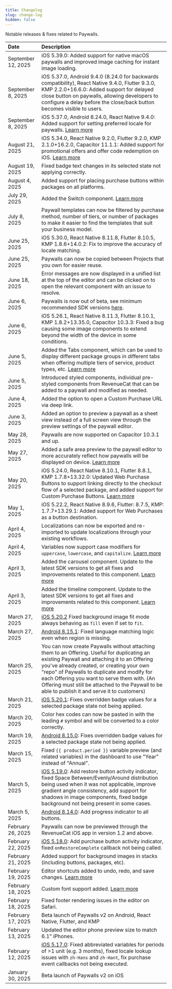 ```yaml
---
title: Changelog
slug: change-log
hidden: false
---
```


Notable releases & fixes related to Paywalls.

| Date | Description |
| :----------------- | :---------- |
| September 12, 2025 | iOS 5.39.0: Added support for native macOS paywalls and improved image caching for instant image loading. |
| September 8, 2025 | iOS 5.37.0, Android 9.4.0 (8.24.0 for backwards compatibility), React Native 9.4.0, Flutter 9.3.0, KMP 2.2.0+16.6.0: Added support for delayed close button on paywalls, allowing developers to configure a delay before the close/back button becomes visible to users. |
| September 8, 2025 | iOS 5.37.0, Android 8.24.0, React Native 9.4.0: Added support for setting preferred locale for paywalls. [Learn more](https://www.revenuecat.com/docs/tools/paywalls/displaying-paywalls#setting-preferred-locale) |
| August 21, 2025 | iOS 5.34.0, React Native 9.2.0, Flutter 9.2.0, KMP 2.1.0+16.2.0, Capacitor 11.1.1: Added support for promotional offers and offer code redemption on iOS. [Learn more](https://www.revenuecat.com/docs/tools/paywalls/creating-paywalls/supporting-offers) |
| August 19, 2025 | Fixed badge text changes in its selected state not applying correctly. |
| August 4, 2025 | Added support for placing purchase buttons within packages on all platforms.
| July 29, 2025 | Added the Switch component. [Learn more](https://www.revenuecat.com/docs/tools/paywalls/creating-paywalls/components#switch-component) |
| July 8, 2025 | Paywall templates can now be filtered by purchase method, number of tiers, or number of packages to make it easier to find the templates that suit your business model. |
| June 25, 2025 | iOS 5.30.0, React Native 8.11.8, Flutter 8.10.5, KMP 1.8.6+14.0.2: Fix to improve the accuracy of locale matching. |
| June 25, 2025 | Paywalls can now be copied between Projects that you own for easier reuse. |
| June 18, 2025 | Error messages are now displayed in a unified list at the top of the editor and can be clicked on to open the relevant component with an issue to resolve. |
| June 6, 2025 | Paywalls is now out of beta, see minimum recommended SDK versions [here](/tools/paywalls#required-sdk-versions). |
| June 6, 2025 | iOS 5.26.1, React Native 8.11.3, Flutter 8.10.1, KMP 1.8.2+13.35.0, Capacitor 10.3.3: Fixed a bug causing some image components to extend beyond the width of the device in some conditions. |
| June 5, 2025 | Added the Tabs component, which can be used to display different package groups in different tabs when offering multiple tiers of service, product types, etc. [Learn more](/tools/paywalls/creating-paywalls/components#tabs-component)| 
| June 5, 2025 | Introduced styled components, individual pre-styled components from RevenueCat that can be added to a paywall and modified as needed. |
| June 4, 2025 | Added the option to open a Custom Purchase URL via deep link. |
| June 3, 2025 | Added an option to preview a paywall as a sheet view instead of a full screen view through the preview settings of the paywall editor. |
| May 28, 2025 | Paywalls are now supported on Capacitor 10.3.1 and up. |
| May 27, 2025 | Added a safe area preview to the paywall editor to more accurately reflect how paywalls will be displayed on device. [Learn more](https://www.revenuecat.com/docs/tools/paywalls/creating-paywalls#safe-area-preview) |
| May 20, 2025 | iOS 5.24.0, React Native 8.10.1, Flutter 8.8.1, KMP 1.7.8+13.32.0: Updated Web Purchase Buttons to support linking directly to the checkout flow of a selected package, and added support for Custom Purchase Buttons. [Learn more](https://www.revenuecat.com/docs/tools/paywalls/creating-paywalls/web-purchase-button) |
| May 1, 2025 | iOS 5.22.2, React Native 8.9.6, Flutter: 8.7.5, KMP: 1.7.7+13.29.1: Added support for Web Purchases as a button destination. |
| April 4, 2025 | Localizations can now be exported and re-imported to update localizations through your existing workflows. |
| April 4, 2025 | Variables now support case modifiers for `uppercase`, `lowercase`, and `capitalize`. [Learn more](https://www.revenuecat.com/docs/tools/paywalls/creating-paywalls/variables#variable-modifiers) |
| April 3, 2025 | Added the carousel component. Update to the latest SDK versions to get all fixes and improvements related to this component. [Learn more](https://www.revenuecat.com/docs/tools/paywalls/creating-paywalls/components#carousel-component)|
| April 3, 2025 | Added the timeline component. Update to the latest SDK versions to get all fixes and improvements related to this component. [Learn more](https://www.revenuecat.com/docs/tools/paywalls/creating-paywalls/components#timeline-component)|
| March 27, 2025 | [iOS 5.20.2](https://github.com/RevenueCat/purchases-ios/pull/4920) Fixed background image fit mode always behaving as `fill` even if set to `fit`. |
| March 27, 2025 | [Android 8.15.1](https://github.com/RevenueCat/purchases-android/pull/2295): Fixed language matching logic even when region is missing.
| March 25, 2025 | You can now create Paywalls without attaching them to an Offering. Useful for duplicating an existing Paywall and attaching it to an Offering you've already created, or creating your own "repo" of Paywalls to duplicate and modify for each Offering you want to serve them with. (An Offering must still be attached to the Paywall to be able to publish it and serve it to customers) |
| March 21, 2025 | [iOS 5.20.1](https://github.com/RevenueCat/purchases-ios/pull/4907): Fixes overridden badge values for a selected package state not being applied. |
| March 20, 2025 | Color hex codes can now be pasted in with the leading `#` symbol and will be converted to a color correctly. |
| March 19, 2025 | [Android 8.15.0](https://github.com/RevenueCat/purchases-android/pull/2273): Fixes overridden badge values for a selected package state not being applied. |
| March 15, 2025 | Fixed `{{ product.period }}` variable preview (and related variables) in the dashboard to use "Year" instead of "Annual". |
| March 5, 2025 | [iOS 5.19.0](https://github.com/RevenueCat/purchases-ios/pull/4854): Add restore button activity indicator, fixed Space Between/Evenly/Around distribution being used when it was not applicable, improve gradient angle consistency, add support for shadows in image components, fixed badge background not being present in some cases. |
| March 5, 2025 | [Android 8.14.0](https://github.com/RevenueCat/purchases-android/pull/2223):  Add progress indicator to all buttons. |
| February 26, 2025 | Paywalls can now be previewed through the RevenueCat iOS app in version 1.2 and above. |
| February 22, 2025 | [iOS 5.18.0](https://github.com/RevenueCat/purchases-ios/pull/4815): Add purchase button activity indicator, fixed `onRestoreComplete` callback not being called. |
| February 21, 2025 | Added support for background images in stacks (including buttons, packages, etc). |
| February 19, 2025 | Editor shortcuts added to undo, redo, and save changes. [Learn more](https://www.revenuecat.com/docs/tools/paywalls/creating-paywalls#modifying-components) |
| February 18, 2025 | Custom font support added. [Learn more](https://www.revenuecat.com/docs/tools/paywalls/creating-paywalls/components#custom-fonts)  |
| February 18, 2025 | Fixed footer rendering issues in the editor on Safari. |
| February 17, 2025 | Beta launch of Paywalls v2 on Android, React Native, Flutter, and KMP |
| February 13, 2025 | Updated the editor phone preview size to match 6.1" iPhones. |
| February 12, 2025 | [iOS 5.17.0](https://github.com/RevenueCat/purchases-ios/pull/4783): Fixed abbreviated variables for periods of >1 unit (e.g. 3 months), fixed locale lookup issues with `zh-Hans` and `zh-Hant`, fix purchase event callbacks not being executed. |
| January 30, 2025 | Beta launch of Paywalls v2 on iOS |